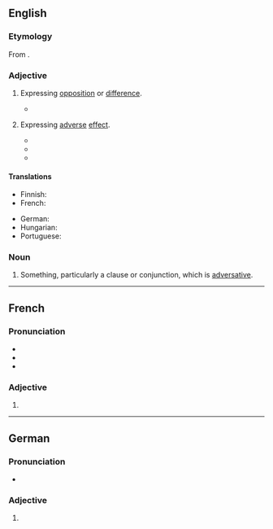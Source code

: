 ==English==

===Etymology===
From {{der|en|la|adversativus|t=of conjunctions, expressing opposition}}.

===Adjective===
{{en-adj|-}}

# {{lb|en|linguistics}} Expressing [[opposition]] or [[difference]].
#* {{quote-book|en|title=Divorce in the New Testament|page=155|author=Raymond F. Collins|year=1992|passage=In Matthew's Q-source, this short sentence may have been introduced by the strong '''adversative''' conjunction, "but" (alla).}}
# {{lb|en|linguistics}} Expressing [[adverse]] [[effect]].
#* {{quote-book|en|title=Japanese|author=Shoichi Iwasaki|year=2002|page=146|text=In an '''adversative''' causative, the "causer" has only a nominal status and is, in actuality, a victim of the situation ...|url=https://books.google.co.uk/books?id=ijcRafhkrZYC&pg=PA146#v=onepage}}
#* {{quote-book|en|chapter=The evolution of Singapore English|author=Umberto Ansaldo|year=2004|title=Singapore English: A Grammatical Description|editor=Lisa Lim|page=138|text=This type of 'get-passive' typically bears '''adversative''' connotation, i.e. it is not used to express passives if the patient is not somewhat negatively affected by the event.}}
#* {{quote-book|en|title=Modern Japanese Grammar: A Practical Guide|author=Naomi H. McGloin et al.|year=2014|text=The '''adversative''' passive sentence expresses that the subject of the sentence is affected, usually adversely, by what is expressed in the rest of the sentence.|page=114}}

====Translations====
{{trans-top|expressing opposition or difference}}
* Finnish: {{t+|fi|adversatiivinen}}
* French: {{t+|fr|adversatif}}
{{trans-mid}}
* German: {{t+|de|adversativ}}
* Hungarian: {{t+|hu|ellentétes}}
* Portuguese: {{t+|pt|adversativo}}
{{trans-bottom}}

===Noun===
{{en-noun}}

# {{lb|en|rare|dated}} Something, particularly a clause or conjunction, which is [[#Adjective|adversative]].

----

==French==

===Pronunciation===
* {{fr-IPA}}
* {{audio|fr|LL-Q150 (fra)-WikiLucas00-adversative.wav|Audio}}
* {{homophones|fr|adversatives}}

===Adjective===
{{head|fr|adjective form}}

# {{feminine singular of|fr|adversatif}}

----

==German==

===Pronunciation===
* {{audio|de|De-adversative.ogg|Audio}}

===Adjective===
{{head|de|adjective form}}

# {{de-adj form of|adversativ}}